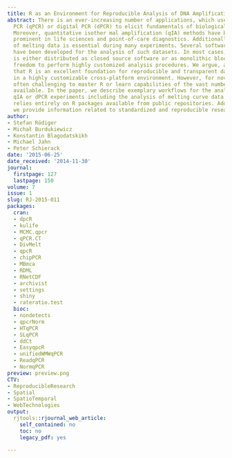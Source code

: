 ```yaml
---
title: R as an Environment for Reproducible Analysis of DNA Amplification Experiments
abstract: There is an ever-increasing number of applications, which use quantitative
  PCR (qPCR) or digital PCR (dPCR) to elicit fundamentals of biological processes.
  Moreover, quantitative isother mal amplification (qIA) methods have become more
  prominent in life sciences and point-of-care diagnostics. Additionally, the analysis
  of melting data is essential during many experiments. Several software packages
  have been developed for the analysis of such datasets. In most cases, the software
  is either distributed as closed source software or as monolithic block with little
  freedom to perform highly customized analysis procedures. We argue, among others,
  that R is an excellent foundation for reproducible and transparent data analysis
  in a highly customizable cross-platform environment. However, for novices it is
  often challenging to master R or learn capabilities of the vast number of packages
  available. In the paper, we describe exemplary workflows for the analysis of qPCR,
  qIA or dPCR experiments including the analysis of melting curve data. Our analysis
  relies entirely on R packages available from public repositories. Additionally,
  we provide information related to standardized and reproducible research.
author:
- Stefan Rödiger
- Michał Burdukiewicz
- Konstantin Blagodatskikh
- Michael Jahn
- Peter Schierack
date: '2015-06-25'
date_received: '2014-11-30'
journal:
  firstpage: 127
  lastpage: 150
volume: 7
issue: 1
slug: RJ-2015-011
packages:
  cran:
  - dpcR
  - kulife
  - MCMC.qpcr
  - qPCR.CT
  - DivMelt
  - qpcR
  - chipPCR
  - MBmca
  - RDML
  - RNetCDF
  - archivist
  - settings
  - shiny
  - rateratio.test
  bioc:
  - nondetects
  - qpcrNorm
  - HTqPCR
  - SLqPCR
  - ddCt
  - EasyqpcR
  - unifiedWMWqPCR
  - ReadqPCR
  - NormqPCR
preview: preview.png
CTV:
- ReproducibleResearch
- Spatial
- SpatioTemporal
- WebTechnologies
output:
  rjtools::rjournal_web_article:
    self_contained: no
    toc: no
    legacy_pdf: yes

---
```

